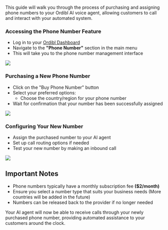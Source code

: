 
This guide will walk you through the process of purchasing and assigning phone numbers to your Ordibl AI voice agent, allowing customers to call and interact with your automated system.

### Accessing the Phone Number Feature

- Log in to your [Ordibl Dashboard](https//app.ordibl.ai)
- Navigate to the **"Phone Number"** section in the main menu
- This will take you to the phone number management interface
<Frame caption="Ordibl Knowledge Base">
  <img src="/images/knowledge-source.jpeg" />
</Frame>

### Purchasing a New Phone Number

- Click on the "Buy Phone Number" button
- Select your preferred options:
   - Choose the country/region for your phone number
- Wait for confirmation that your number has been successfully assigned

<Frame>
  <img src="/images/phone-number.png" />
</Frame>

### Configuring Your New Number

- Assign the purchased number to your AI agent
- Set up call routing options if needed
- Test your new number by making an inbound call
<Frame>
  <img src="/images/phone-number-purchase.png" />
</Frame>

## Important Notes

- Phone numbers typically have a monthly subscription fee **($2/month)**
- Ensure you select a number type that suits your business needs (More countries will be added in the future)
- Numbers can be released back to the provider if no longer needed

Your AI agent will now be able to receive calls through your newly purchased phone number, providing automated assistance to your customers around the clock.